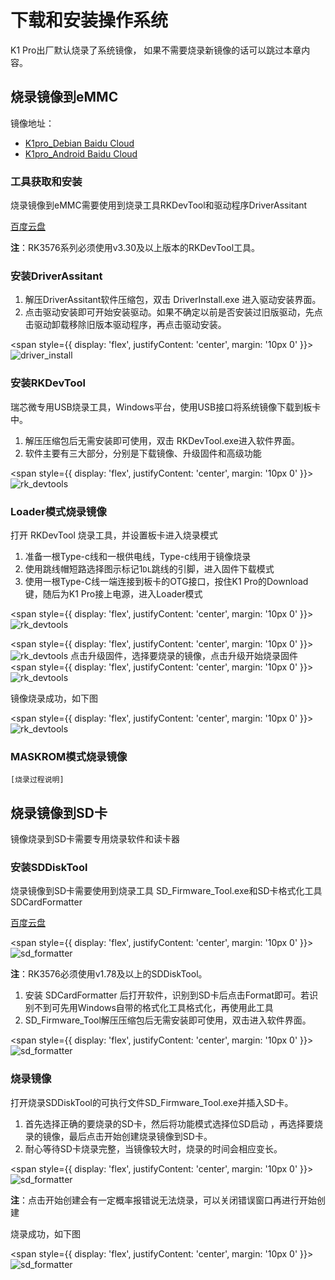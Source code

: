 # 下载和安装操作系统

K1 Pro出厂默认烧录了系统镜像， 如果不需要烧录新镜像的话可以跳过本章内容。

## 烧录镜像到eMMC

镜像地址：
- [K1pro_Debian Baidu Cloud](https://pan.baidu.com/s/1AvvPxCaF9EDkc0shuRwt3w?pwd=n3zs)
- [K1pro_Android Baidu Cloud](https://pan.baidu.com/s/1JzsEQcZn4m8RXQwwo4aYWw?pwd=kxv3)

### 工具获取和安装

烧录镜像到eMMC需要使用到烧录工具RKDevTool和驱动程序DriverAssitant

[百度云盘](https://pan.baidu.com/s/1rsxSt4PT4A2Xqy7Y-3IAPg?pwd=1xtb)

**注**：RK3576系列必须使用v3.30及以上版本的RKDevTool工具。

### 安装DriverAssitant

1. 解压DriverAssitant软件压缩包，双击 DriverInstall.exe 进入驱动安装界面。
2. 点击驱动安装即可开始安装驱动。如果不确定以前是否安装过旧版驱动，先点击驱动卸载移除旧版本驱动程序，再点击驱动安装。

<span style={{ 
  display: 'flex', 
  justifyContent: 'center',
  margin: '10px 0'
}}>
![driver_install](/img/k1pro/getting-started/driver_install.png)
</span>

### 安装RKDevTool

瑞芯微专用USB烧录工具，Windows平台，使用USB接口将系统镜像下载到板卡中。

1. 解压压缩包后无需安装即可使用，双击 RKDevTool.exe进入软件界面。
2. 软件主要有三大部分，分别是下载镜像、升级固件和高级功能

<span style={{ 
  display: 'flex', 
  justifyContent: 'center',
  margin: '10px 0'
}}>
![rk_devtools](/img/k1pro/getting-started/rk_devtools.png)
</span>

### Loader模式烧录镜像

打开 RKDevTool 烧录工具，并设置板卡进入烧录模式

1. 准备一根Type-c线和一根供电线，Type-c线用于镜像烧录
2. 使用跳线帽短路选择图示标记1`DL`跳线的引脚，进入固件下载模式
3. 使用一根Type-C线一端连接到板卡的OTG接口，按住K1 Pro的Download键，随后为K1 Pro接上电源，进入Loader模式

<span style={{ 
  display: 'flex', 
  justifyContent: 'center',
  margin: '10px 0'
}}>
![rk_devtools](/img/k1pro/getting-started/k1pro_loader.png)
</span>

<span style={{ 
  display: 'flex', 
  justifyContent: 'center',
  margin: '10px 0'
}}>
![rk_devtools](/img/k1pro/getting-started/loader_devtools1.png)
</span>
点击升级固件，选择要烧录的镜像，点击升级开始烧录固件
<span style={{ 
  display: 'flex', 
  justifyContent: 'center',
  margin: '10px 0'
}}>
![rk_devtools](/img/k1pro/getting-started/loader_devtools2.png)
</span>


镜像烧录成功，如下图

<span style={{ 
  display: 'flex', 
  justifyContent: 'center',
  margin: '10px 0'
}}>
![rk_devtools](/img/k1pro/getting-started/rk_devtools_4.png)
</span>

### MASKROM模式烧录镜像

```
[烧录过程说明]
```

## 烧录镜像到SD卡

镜像烧录到SD卡需要专用烧录软件和读卡器

### 安装SDDiskTool

烧录镜像到SD卡需要使用到烧录工具 SD_Firmware_Tool.exe和SD卡格式化工具SDCardFormatter

[百度云盘](https://pan.baidu.com/s/1rsxSt4PT4A2Xqy7Y-3IAPg?pwd=1xtb)

<span style={{ 
  display: 'flex', 
  justifyContent: 'center',
  margin: '10px 0'
}}>
![sd_formatter](/img/k1pro/getting-started/sd_formatter.png)
</span>

**注**：RK3576必须使用v1.78及以上的SDDiskTool。

1. 安装 SDCardFormatter 后打开软件，识别到SD卡后点击Format即可。若识别不到可先用Windows自带的格式化工具格式化，再使用此工具
2. SD_Firmware_Tool解压压缩包后无需安装即可使用，双击进入软件界面。

<span style={{ 
  display: 'flex', 
  justifyContent: 'center',
  margin: '10px 0'
}}>
![sd_formatter](/img/k1pro/getting-started/sd_tools_1.png)
</span>

### 烧录镜像

打开烧录SDDiskTool的可执行文件SD_Firmware_Tool.exe并插入SD卡。

1. 首先选择正确的要烧录的SD卡，然后将功能模式选择位SD启动 ，再选择要烧录的镜像，最后点击开始创建烧录镜像到SD卡。
2. 耐心等待SD卡烧录完整，当镜像较大时，烧录的时间会相应变长。

<span style={{ 
  display: 'flex', 
  justifyContent: 'center',
  margin: '10px 0'
}}>
![sd_formatter](/img/k1pro/getting-started/sd_tools_2.png)
</span>

**注**：点击开始创建会有一定概率报错说无法烧录，可以关闭错误窗口再进行开始创建

烧录成功，如下图

<span style={{ 
  display: 'flex', 
  justifyContent: 'center',
  margin: '10px 0'
}}>
![sd_formatter](/img/k1pro/getting-started/sd_tools_3.png)
</span>
